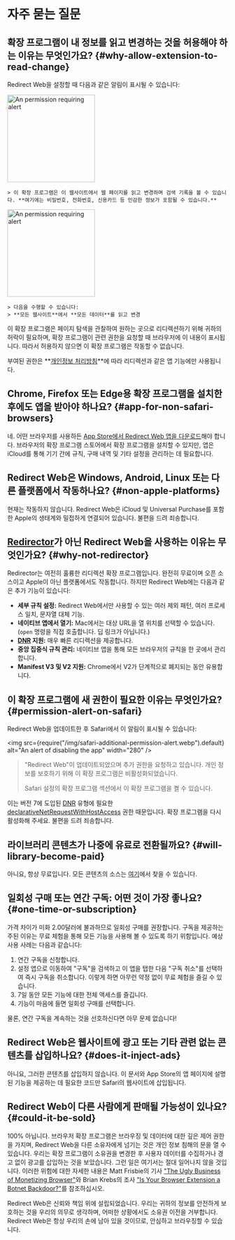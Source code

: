 
# 자주 묻는 질문

## 확장 프로그램이 내 정보를 읽고 변경하는 것을 허용해야 하는 이유는 무엇인가요? {#why-allow-extension-to-read-change}

Redirect Web을 설정할 때 다음과 같은 알림이 표시될 수 있습니다:

<IfBrowserStore stores='appStore'>
    <Image src={PermissionAlertSafari} alt="An permission requiring alert" width="200" margin="0 0 16px 0" hasShadow />

    > 이 확장 프로그램은 이 웹사이트에서 웹 페이지를 읽고 변경하며 검색 기록을 볼 수 있습니다. **여기에는 비밀번호, 전화번호, 신용카드 등 민감한 정보가 포함될 수 있습니다.**
</IfBrowserStore>

<IfBrowserStore stores='appStore' includes={false}>
    <Image src={PermissionAlertChrome} alt="An permission requiring alert" height="200" hasRoundedCorners hasShadow margin="0 0 16px 0" />

    > 다음을 수행할 수 있습니다:
    > **모든 웹사이트**에서 **모든 데이터**를 읽고 변경
</IfBrowserStore>

이 확장 프로그램은 페이지 탐색을 관찰하여 원하는 곳으로 리디렉션하기 위해 귀하의 허락이 필요하며, 확장 프로그램이 관련 권한을 요청할 때 브라우저에 이 내용이 표시됩니다. 따라서 허용하지 않으면 이 확장 프로그램은 작동할 수 없습니다.

부여된 권한은 **[개인정보 처리방침](./privacy-policy)**에 따라 리디렉션과 같은 앱 기능에만 사용됩니다.

## Chrome, Firefox 또는 Edge용 확장 프로그램을 설치한 후에도 앱을 받아야 하나요? {#app-for-non-safari-browsers}

네. 어떤 브라우저를 사용하든 [App Store에서 Redirect Web 앱을 다운로드](https://apps.apple.com/app/id1571283503)해야 합니다. 브라우저의 확장 프로그램 스토어에서 확장 프로그램을 설치할 수 있지만, 앱은 iCloud를 통해 기기 간에 규칙, 구매 내역 및 기타 설정을 관리하는 데 필요합니다.

## Redirect Web은 Windows, Android, Linux 또는 다른 플랫폼에서 작동하나요? {#non-apple-platforms}

현재는 작동하지 않습니다. Redirect Web은 iCloud 및 Universal Purchase를 포함한 Apple의 생태계와 밀접하게 연결되어 있습니다. 불편을 드려 죄송합니다.

## [Redirector](https://github.com/einaregilsson/Redirector)가 아닌 Redirect Web을 사용하는 이유는 무엇인가요? {#why-not-redirector}

Redirector는 여전히 훌륭한 리디렉션 확장 프로그램입니다. 완전히 무료이며 오픈 소스이고 Apple이 아닌 플랫폼에서도 작동합니다. 하지만 Redirect Web에는 다음과 같은 추가 기능이 있습니다:

*   **세부 규칙 설정:** Redirect Web에서만 사용할 수 있는 여러 제외 패턴, 여러 프로세스 일치, 문자열 대체 기능.
*   **네이티브 앱에서 열기:** Mac에서는 대상 URL을 열 위치를 선택할 수 있습니다. (`open` 명령을 직접 호출합니다. 딥 링크가 아닙니다.)
*   **[DNR](https://blog.mozilla.org/addons/2023/05/17/declarativenetrequest-available-in-firefox/) 지원:** 매우 빠른 리디렉션을 제공합니다.
*   **중앙 집중식 규칙 관리:** 네이티브 앱을 통해 모든 브라우저의 규칙을 한 곳에서 관리합니다.
*   **Manifest V3 및 V2 지원:** Chrome에서 V2가 단계적으로 폐지되는 동안 유용합니다.

## 이 확장 프로그램에 새 권한이 필요한 이유는 무엇인가요? {#permission-alert-on-safari}

Redirect Web을 업데이트한 후 Safari에서 이 알림이 표시될 수 있습니다:

<img src={require("/img/safari-additional-permission-alert.webp").default} alt="An alert of disabling the app" width="280" />

> "Redirect Web"이 업데이트되었으며 추가 권한을 요청하고 있습니다. 개인 정보를 보호하기 위해 이 확장 프로그램은 비활성화되었습니다.
>
> Safari 설정의 확장 프로그램 섹션에서 이 확장 프로그램을 켤 수 있습니다.

이는 버전 7에 도입된 [DNR](./rule-settings#type) 유형에 필요한 [declarativeNetRequestWithHostAccess](https://developer.apple.com/documentation/safariservices/safari_web_extensions/blocking_content_with_your_safari_web_extension) 권한 때문입니다. 확장 프로그램을 다시 활성화해 주세요. 불편을 드려 죄송합니다.

## 라이브러리 콘텐츠가 나중에 유료로 전환될까요? {#will-library-become-paid}

아니요, 항상 무료입니다. 모든 콘텐츠의 소스는 [여기](https://github.com/mshibanami/redirect-web/tree/main/library)에서 찾을 수 있습니다.

## 일회성 구매 또는 연간 구독: 어떤 것이 가장 좋나요? {#one-time-or-subscription}

가격 차이가 미화 2.00달러에 불과하므로 일회성 구매를 권장합니다.
구독을 제공하는 주된 이유는 무료 체험을 통해 모든 기능을 사용해 볼 수 있도록 하기 위함입니다. 예상 사용 사례는 다음과 같습니다:

1.  연간 구독을 신청합니다.
2.  설정 앱으로 이동하여 "구독"을 검색하고 이 앱을 탭한 다음 "구독 취소"를 선택하여 즉시 구독을 취소합니다. 이렇게 하면 아무런 약정 없이 무료 체험을 즐길 수 있습니다.
3.  7일 동안 모든 기능에 대한 전체 액세스를 즐깁니다.
4.  기능이 마음에 들면 일회성 구매를 선택합니다.

물론, 연간 구독을 계속하는 것을 선호하신다면 아무 문제 없습니다!

## Redirect Web은 웹사이트에 광고 또는 기타 관련 없는 콘텐츠를 삽입하나요? {#does-it-inject-ads}

아니요, 그러한 콘텐츠를 삽입하지 않습니다. 이 문서와 App Store의 앱 페이지에 설명된 기능을 제공하는 데 필요한 코드만 Safari의 웹사이트에 삽입됩니다.

## Redirect Web이 다른 사람에게 판매될 가능성이 있나요? {#could-it-be-sold}

100% 아닙니다. 브라우저 확장 프로그램은 브라우징 및 데이터에 대한 깊은 제어 권한을 가지며, Redirect Web을 다른 소유자에게 넘기는 것은 개인 정보 침해의 문을 열 수 있습니다. 우리는 확장 프로그램이 소유권을 변경한 후 사용자 데이터를 수집하거나 경고 없이 광고를 삽입하는 것을 보았습니다. 그런 일은 여기서는 절대 일어나지 않을 것입니다. 이러한 위험에 대한 자세한 내용은 Matt Frisbie의 기사 ["The Ugly Business of Monetizing Browser"](https://mattfrisbie.substack.com/p/the-ugly-business-of-monetizing-browser)와 Brian Krebs의 조사 ["Is Your Browser Extension a Botnet Backdoor?"](https://krebsonsecurity.com/2021/03/is-your-browser-extension-a-botnet-backdoor/)를 참조하십시오.

Redirect Web은 신뢰와 책임 위에 설립되었습니다. 우리는 귀하의 정보를 안전하게 보호하는 것을 우리의 의무로 생각하며, 어떠한 상황에서도 소유권 이전을 거부합니다. Redirect Web은 항상 우리의 손에 남아 있을 것이므로, 안심하고 브라우징할 수 있습니다.
